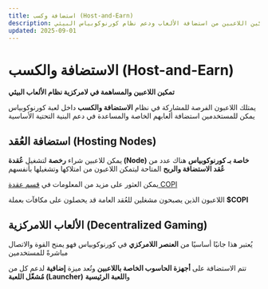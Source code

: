 ```yaml
---
title: استضافة وكسب (Host-and-Earn)
description: تمكين اللاعبين من استضافة الألعاب ودعم نظام كورنوكوبياس البيئي.
updated: 2025-09-01
---
```


# الاستضافة والكسب (Host-and-Earn)

**تمكين اللاعبين والمساهمة في لامركزية نظام الألعاب البيئي**

يمتلك اللاعبون الفرصة للمشاركة في نظام **الاستضافة والكسب** داخل لعبة كورنوكوبياس
يمكن للمستخدمين استضافة ألعابهم الخاصة والمساعدة في دعم البنية التحتية الأساسية



## استضافة العُقد (Hosting Nodes)

يمكن للاعبين شراء **رخصة** لتشغيل **عُقدة (Node) خاصة بـ كورنوكوبياس**
هناك عدد من **عُقد الاستضافة والربح** المتاحة ليتمكن اللاعبون من امتلاكها وتشغيلها بأنفسهم

يمكن العثور على مزيد من المعلومات في [قسم عقدة COPI](/en/nodes/rewards)

اللاعبون الذين يصبحون مشغلين للعُقد العامة قد يحصلون على مكافآت بعملة **$COPI**


## الألعاب اللامركزية (Decentralized Gaming)

يُعتبر هذا جانبًا أساسيًا من **العنصر اللامركزي** في كورنوكوبياس
فهو يمنح القوة والاتصال مباشرةً للمستخدمين

تتم الاستضافة على **أجهزة الحاسوب الخاصة باللاعبين** وتُعد ميزة **إضافية** لدعم كل من **مُشغّل اللعبة (Launcher)** و**اللعبة الرئيسية**
